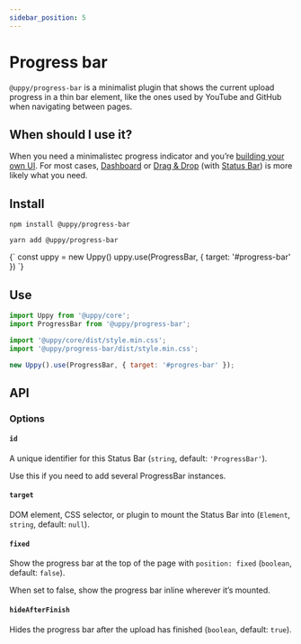 ```yaml
---
sidebar_position: 5
---
```




# Progress bar

`@uppy/progress-bar` is a minimalist plugin that shows the current upload progress in a thin bar element,
like the ones used by YouTube and GitHub when navigating between pages.

## When should I use it?

When you need a minimalistec progress indicator and you’re [building your own UI](/docs/guides/building-your-own-ui-with-uppy).
For most cases, [Dashboard](/docs/user-interfaces/dashboard) or [Drag & Drop](/docs/user-interfaces/drag-drop)
(with [Status Bar](/docs/user-interfaces/elements/status-bar)) is more likely what you need.

## Install

<Tabs>
  <TabItem value="npm" label="NPM" default>

```shell
npm install @uppy/progress-bar
```

  </TabItem>

  <TabItem value="yarn" label="Yarn">

```shell
yarn add @uppy/progress-bar
```

  </TabItem>

  <TabItem value="cdn" label="CDN">
    <UppyCdnExample>
      {`
        const uppy = new Uppy()
        uppy.use(ProgressBar, { target: '#progress-bar' })
      `}
    </UppyCdnExample>
  </TabItem>
</Tabs>

## Use

```js
import Uppy from '@uppy/core';
import ProgressBar from '@uppy/progress-bar';

import '@uppy/core/dist/style.min.css';
import '@uppy/progress-bar/dist/style.min.css';

new Uppy().use(ProgressBar, { target: '#progres-bar' });
```

## API

### Options

#### `id`

A unique identifier for this Status Bar (`string`, default: `'ProgressBar'`).

Use this if you need to add several ProgressBar instances.

#### `target`

DOM element, CSS selector, or plugin to mount the Status Bar into (`Element`, `string`, default: `null`).

#### `fixed`

Show the progress bar at the top of the page with `position: fixed` (`boolean`, default: `false`).

When set to false, show the progress bar inline wherever it’s mounted.

#### `hideAfterFinish`

Hides the progress bar after the upload has finished (`boolean`, default: `true`).
